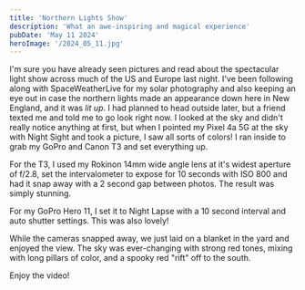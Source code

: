 ```yaml
---
title: 'Northern Lights Show'
description: 'What an awe-inspiring and magical experience'
pubDate: 'May 11 2024'
heroImage: '/2024_05_11.jpg'
---
```



I'm sure you have already seen pictures and read about the spectacular light show across much of the US and Europe last night. I've been following along with SpaceWeatherLive for my solar photography and also keeping an eye out in case the northern lights made an appearance down here in New England, and it was _lit up_. I had planned to head outside later, but a friend texted me and told me to go look right now. I looked at the sky and didn't really notice anything at first, but when I pointed my Pixel 4a 5G at the sky with Night Sight and took a picture, I saw all sorts of colors! I ran inside to grab my GoPro and Canon T3 and set everything up.

For the T3, I used my Rokinon 14mm wide angle lens at it's widest aperture of f/2.8, set the intervalometer to expose for 10 seconds with ISO 800 and had it snap away with a 2 second gap between photos. The result was simply stunning.

For my GoPro Hero 11, I set it to Night Lapse with a 10 second interval and auto shutter settings. This was also lovely!

While the cameras snapped away, we just laid on a blanket in the yard and enjoyed the view. The sky was ever-changing with strong red tones, mixing with long pillars of color, and a spooky red "rift" off to the south.

<ImageFromPath imagePath="2024_05_11/rift.png" alt="Strange rift formation off to the south" />

Enjoy the video!

<YouTube id="https://youtu.be/Yo_om7Yo_LU" />

